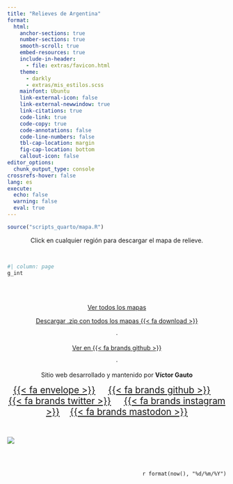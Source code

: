 ```yaml
---
title: "Relieves de Argentina"
format: 
  html:
    anchor-sections: true
    number-sections: true
    smooth-scroll: true
    embed-resources: true
    include-in-header: 
      - file: extras/favicon.html
    theme:
      - darkly
      - extras/mis_estilos.scss
    mainfont: Ubuntu
    link-external-icon: false
    link-external-newwindow: true
    link-citations: true
    code-link: true
    code-copy: true
    code-annotations: false
    code-line-numbers: false
    tbl-cap-location: margin
    fig-cap-location: bottom
    callout-icon: false
editor_options:
  chunk_output_type: console
crossrefs-hover: false
lang: es
execute: 
  echo: false
  warning: false
  eval: true
---
```


```r
source("scripts_quarto/mapa.R")
```
<center>
Click en cualquier región para descargar el mapa de relieve.
</center>

<br>

```r
#| column: page
g_int
```

<br>
<br>

<center>

[Ver todos los mapas](https://github.com/vhgauto/relieve_argentina/tree/main/figuras)

[Descargar .zip con todos los mapas {{< fa download >}}](https://1drv.ms/u/s!AtWiMfGW5EJQytFHkiStD8VJOqydzw?e=WdU6rt)

<span style="color: `r c3`">·
</span>

[Ver en {{< fa brands github >}}](https://github.com/vhgauto/relieve_argentina)

<span style="color: `r c3`">·
</span>

Sitio web desarrollado y mantenido por <b style="color: `r c3`">Víctor Gauto</b>

<span style='font-size: 1.3rem'>
[{{< fa envelope >}}](mailto:victor.gauto@putlook.com)&nbsp;&nbsp;&nbsp;&nbsp;
[{{< fa brands github >}}](https://github.com/vhgauto)&nbsp;&nbsp;&nbsp;&nbsp;
[{{< fa brands twitter >}}](https://x.com/vhgauto)&nbsp;&nbsp;&nbsp;&nbsp;
[{{< fa brands instagram >}}](https://www.instagram.com/vhgauto/)&nbsp;&nbsp;&nbsp;&nbsp;[{{< fa brands mastodon >}}](https://fosstodon.org/@vhgauto)
</span>

</center>

<br>

::: {.column-screen}

![](extras/rainbow.png)

:::

<br>
<br>

<p style="color: `r c5`; font-family: JetBrains Mono" align="right">
`r format(now(), "%d/%m/%Y")`
</p>
